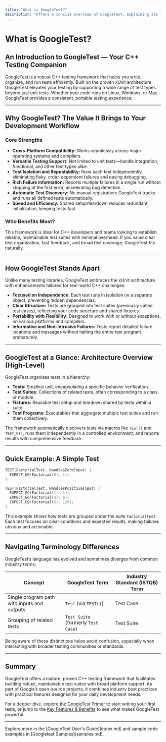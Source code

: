 ```yaml
---
title: "What is GoogleTest?"
description: "Offers a concise overview of GoogleTest, explaining its function as a C++ unit testing framework, its xUnit foundation, and its differentiation from other testing libraries. Ideal for users evaluating testing tools or seeking a foundational understanding."
---
```


# What is GoogleTest?

## An Introduction to GoogleTest — Your C++ Testing Companion

GoogleTest is a robust C++ testing framework that helps you write, organize, and run tests efficiently. Built on the proven xUnit architecture, GoogleTest elevates your testing by supporting a wide range of test types beyond just unit tests. Whether your code runs on Linux, Windows, or Mac, GoogleTest provides a consistent, portable testing experience.

---

## Why GoogleTest? The Value It Brings to Your Development Workflow

### Core Strengths
- **Cross-Platform Compatibility:** Works seamlessly across major operating systems and compilers.
- **Versatile Testing Support:** Not limited to unit tests—handle integration, functional, and other test types alike.
- **Test Isolation and Repeatability:** Runs each test independently, eliminating flaky, order-dependent failures and easing debugging.
- **Rich Failure Information:** Reports multiple failures in a single run without stopping at the first error, accelerating bug detection.
- **Automatic Test Discovery:** No manual registration; GoogleTest tracks and runs all defined tests automatically.
- **Speed and Efficiency:** Shared setup/teardown reduces redundant initialization, keeping tests fast.

### Who Benefits Most?
This framework is ideal for C++ developers and teams looking to establish reliable, maintainable test suites with minimal overhead. If you value clear test organization, fast feedback, and broad test coverage, GoogleTest fits naturally.

---

## How GoogleTest Stands Apart

Unlike many testing libraries, GoogleTest embraces the xUnit architecture with enhancements tailored for real-world C++ challenges:

- **Focused on Independence:** Each test runs in isolation on a separate object, preventing hidden dependencies.
- **Clear Structure:** Tests are grouped into test suites (previously called test cases), reflecting your code structure and shared fixtures.
- **Portability with Flexibility:** Designed to work with or without exceptions, on various platforms and compilers.
- **Informative and Non-Intrusive Failures:** Tests report detailed failure locations and messages without halting the entire test program prematurely.

---

## GoogleTest at a Glance: Architecture Overview (High-Level)

GoogleTest organizes tests in a hierarchy:

- **Tests:** Smallest unit, encapsulating a specific behavior verification.
- **Test Suites:** Collections of related tests, often corresponding to a class or module.
- **Fixtures:** Reusable test setup and teardown shared by tests within a suite.
- **Test Programs:** Executables that aggregate multiple test suites and run them collectively.

The framework automatically discovers tests via macros like `TEST()` and `TEST_F()`, runs them independently in a controlled environment, and reports results with comprehensive feedback.

---

## Quick Example: A Simple Test

```cpp
TEST(FactorialTest, HandlesZeroInput) {
  EXPECT_EQ(Factorial(0), 1);
}

TEST(FactorialTest, HandlesPositiveInput) {
  EXPECT_EQ(Factorial(1), 1);
  EXPECT_EQ(Factorial(3), 6);
  EXPECT_EQ(Factorial(5), 120);
}
```

This example shows how tests are grouped under the suite `FactorialTest`. Each test focuses on clear conditions and expected results, making failures obvious and actionable.

---

## Navigating Terminology Differences

GoogleTest’s language has evolved and sometimes diverges from common industry terms:

| Concept                                      | GoogleTest Term      | Industry Standard (ISTQB) Term           |
|----------------------------------------------|---------------------|----------------------------------------|
| Single program path with inputs and outputs  | `Test` (via `TEST()`) | Test Case                              |
| Grouping of related tests                     | `Test Suite` (formerly `Test Case`) | Test Suite                          |

Being aware of these distinctions helps avoid confusion, especially when interacting with broader testing communities or standards.

---

## Summary

GoogleTest offers a mature, proven C++ testing framework that facilitates building robust, maintainable test suites with broad platform support. As part of Google’s open-source projects, it combines industry best practices with practical features designed for your daily development needs.

For a deeper dive, explore the [GoogleTest Primer](primer.md) to start writing your first tests, or jump to the [Key Features & Benefits](features-and-benefits.md) to see what makes GoogleTest powerful.


---

<Info>
Explore more in the [GoogleTest User's Guide](index.md) and sample code examples in [Googletest Samples](samples.md).
</Info>



